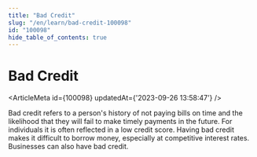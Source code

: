 ```yaml
---
title: "Bad Credit"
slug: "/en/learn/bad-credit-100098"
id: "100098"
hide_table_of_contents: true
---
```



# Bad Credit

<ArticleMeta id={100098} updatedAt={'2023-09-26 13:58:47'} />
<div className='border-solid border-b border-t-0 my-4 border-[var(--ifm-color-gray-300)]' />

Bad credit refers to a person's history of not paying bills on time and the likelihood that they will fail to make timely payments in the future. For individuals it is often reflected in a low credit score. Having bad credit makes it difficult to borrow money, especially at competitive interest rates. Businesses can also have bad credit.
